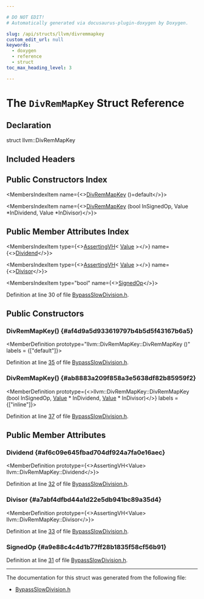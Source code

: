 ```yaml
---

# DO NOT EDIT!
# Automatically generated via docusaurus-plugin-doxygen by Doxygen.

slug: /api/structs/llvm/divremmapkey
custom_edit_url: null
keywords:
  - doxygen
  - reference
  - struct
toc_max_heading_level: 3

---
```





# The `DivRemMapKey` Struct Reference

<DoxygenPage pluginConfig={pluginConfig}>



## Declaration

<CodeBlock>struct llvm::DivRemMapKey</CodeBlock>

## Included Headers

<IncludesList>
<IncludesListItem
  filePath="llvm/Transforms/Utils/BypassSlowDivision.h"
  permalink="/docs/api/files/include/include/llvm/include/llvm/transforms/include/llvm/transforms/utils/bypassslowdivision-h"
  isLocal="true" />
</IncludesList>

## Public Constructors Index

<MembersIndex>

<MembersIndexItem
  name={<><a href="#af4d9a5d933619797b4b5d5f43167b6a5">DivRemMapKey</a> ()=default</>}>
</MembersIndexItem>

<MembersIndexItem
  name={<><a href="#ab8883a209f858a3e5638df82b85959f2">DivRemMapKey</a> (bool InSignedOp, Value &#42;InDividend, Value &#42;InDivisor)</>}>
</MembersIndexItem>

</MembersIndex>

## Public Member Attributes Index

<MembersIndex>

<MembersIndexItem
  type={<><a href="/docs/api/classes/llvm/assertingvh">AssertingVH</a>&lt; <a href="/docs/api/classes/llvm/value">Value</a> &gt;</>}
  name={<><a href="#af6c09e645fbad704df924a7fa0e16aec">Dividend</a></>}>
</MembersIndexItem>

<MembersIndexItem
  type={<><a href="/docs/api/classes/llvm/assertingvh">AssertingVH</a>&lt; <a href="/docs/api/classes/llvm/value">Value</a> &gt;</>}
  name={<><a href="#a7abf4dfbd44a1d22e5db941bc89a35d4">Divisor</a></>}>
</MembersIndexItem>

<MembersIndexItem
  type="bool"
  name={<><a href="#a9e88c4c4d1b77ff28b1835f58cf56b91">SignedOp</a></>}>
</MembersIndexItem>

</MembersIndex>


Definition at line 30 of file <a href="/docs/api/files/include/include/llvm/include/llvm/transforms/include/llvm/transforms/utils/bypassslowdivision-h">BypassSlowDivision.h</a>.

<SectionDefinition>

## Public Constructors

### DivRemMapKey() {#af4d9a5d933619797b4b5d5f43167b6a5}

<MemberDefinition
  prototype="llvm::DivRemMapKey::DivRemMapKey ()"
  labels = {["default"]}>

Definition at line <a href="/docs/api/files/include/include/llvm/include/llvm/transforms/include/llvm/transforms/utils/bypassslowdivision-h/#l00035">35</a> of file <a href="/docs/api/files/include/include/llvm/include/llvm/transforms/include/llvm/transforms/utils/bypassslowdivision-h">BypassSlowDivision.h</a>.
</MemberDefinition>

### DivRemMapKey() {#ab8883a209f858a3e5638df82b85959f2}

<MemberDefinition
  prototype={<>llvm::DivRemMapKey::DivRemMapKey (bool InSignedOp, <a href="/docs/api/classes/llvm/value">Value</a> &#42; InDividend, <a href="/docs/api/classes/llvm/value">Value</a> &#42; InDivisor)</>}
  labels = {["inline"]}>

Definition at line <a href="/docs/api/files/include/include/llvm/include/llvm/transforms/include/llvm/transforms/utils/bypassslowdivision-h/#l00037">37</a> of file <a href="/docs/api/files/include/include/llvm/include/llvm/transforms/include/llvm/transforms/utils/bypassslowdivision-h">BypassSlowDivision.h</a>.
</MemberDefinition>

</SectionDefinition>

<SectionDefinition>

## Public Member Attributes

### Dividend {#af6c09e645fbad704df924a7fa0e16aec}

<MemberDefinition
  prototype={<>AssertingVH&lt;Value&gt; llvm::DivRemMapKey::Dividend</>}>

Definition at line <a href="/docs/api/files/include/include/llvm/include/llvm/transforms/include/llvm/transforms/utils/bypassslowdivision-h/#l00032">32</a> of file <a href="/docs/api/files/include/include/llvm/include/llvm/transforms/include/llvm/transforms/utils/bypassslowdivision-h">BypassSlowDivision.h</a>.
</MemberDefinition>

### Divisor {#a7abf4dfbd44a1d22e5db941bc89a35d4}

<MemberDefinition
  prototype={<>AssertingVH&lt;Value&gt; llvm::DivRemMapKey::Divisor</>}>

Definition at line <a href="/docs/api/files/include/include/llvm/include/llvm/transforms/include/llvm/transforms/utils/bypassslowdivision-h/#l00033">33</a> of file <a href="/docs/api/files/include/include/llvm/include/llvm/transforms/include/llvm/transforms/utils/bypassslowdivision-h">BypassSlowDivision.h</a>.
</MemberDefinition>

### SignedOp {#a9e88c4c4d1b77ff28b1835f58cf56b91}

<MemberDefinition
  prototype="bool llvm::DivRemMapKey::SignedOp">

Definition at line <a href="/docs/api/files/include/include/llvm/include/llvm/transforms/include/llvm/transforms/utils/bypassslowdivision-h/#l00031">31</a> of file <a href="/docs/api/files/include/include/llvm/include/llvm/transforms/include/llvm/transforms/utils/bypassslowdivision-h">BypassSlowDivision.h</a>.
</MemberDefinition>

</SectionDefinition>

<hr/>

The documentation for this struct was generated from the following file:

<ul>
<li><a href="/docs/api/files/include/include/llvm/include/llvm/transforms/include/llvm/transforms/utils/bypassslowdivision-h">BypassSlowDivision.h</a></li>
</ul>

</DoxygenPage>
